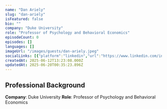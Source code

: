 ```yaml
---
name: "Dan Ariely"
slug: "dan-ariely"
isFeatured: false
bio: ""
company: "Duke University"
role: "Professor of Psychology and Behavioral Economics"
episodeCount: 0
episodes: []
languages: []
imageUrl: "/images/guests/dan-ariely.jpeg"
socialLinks: [{"platform":"linkedin","url":"https://www.linkedin.com/in/danariely/"}]
createdAt: 2025-06-12T13:23:08.000Z
updatedAt: 2025-06-20T00:35:23.896Z
---
```


## Professional Background

**Company**: Duke University
**Role**: Professor of Psychology and Behavioral Economics
